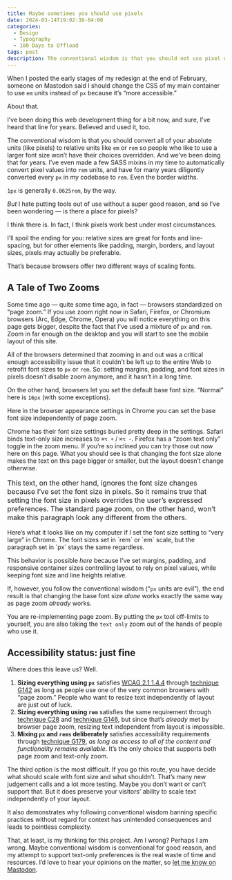 ```yaml
---
title: Maybe sometimes you should use pixels
date: 2024-03-14T19:02:38-04:00
categories:
  - Design
  - Typography
  - 100 Days to Offload
tags: post
description: The conventional wisdom is that you should not use pixel units, but maybe sometimes you should?
---
```


When I posted the early stages of my redesign at the end of February, someone on Mastodon said I should change the CSS of my main container to use `em` units instead of `px` because it’s “more accessible.”

About that.

I’ve been doing this web development thing for a bit now, and sure, I’ve heard that line for years. Believed and used it, too.

The conventional wisdom is that you should convert all of your absolute units (like pixels) to relative units like `em` or `rem` so people who like to use a larger font size won’t have their choices overridden. And we’ve been doing that for years. I’ve even made a few SASS mixins in my time to automatically convert pixel values into `rem` units, and have for many years diligently converted every `px` in my codebase to `rem`. Even the border widths.

`1px` is generally `0.0625rem`, by the way.

_But_ I hate putting tools out of use without a super good reason, and so I’ve been wondering — is there a place for pixels?

I think there is. In fact, I think pixels work best under most circumstances.

I’ll spoil the ending for you: relative sizes are great for fonts and line-spacing, but for other elements like padding, margin, borders, and layout sizes, pixels may actually be preferable.

That’s because browsers offer _two_ different ways of scaling fonts.

## A Tale of Two Zooms

Some time ago — quite some time ago, in fact — browsers standardized on “page zoom.” If you use zoom right now in Safari, Firefox, or Chromium browsers (Arc, Edge, Chrome, Opera) you will notice everything on this page gets bigger, despite the fact that I’ve used a mixture of `px` and `rem`. Zoom in far enough on the desktop and you will start to see the mobile layout of this site.

All of the browsers determined that zooming in and out was a critical enough accessibility issue that it couldn’t be left up to the entire Web to retrofit font sizes to `px` or `rem`. So: setting margins, padding, and font sizes in pixels doesn’t disable zoom anymore, and it hasn’t in a long time.

On the other hand, browsers let you set the default base font size. “Normal” here is `16px` (with some exceptions).

<ArticleFigure image={FontSizeSettings} alt="A screenshot from Chrome settings showing an active 'font size' menu, with 'very large' selected.">
Here in the browser appearance settings in Chrome you can set the base font size independently of page zoom.
</ArticleFigure>

Chrome has their font size settings buried pretty deep in the settings. Safari binds text-only size increases to `⌘⌥ +` / `⌘⌥ -`. Firefox has a “zoom text only” toggle in the zoom menu. If you’re so inclined you can try those out now here on this page. What you should see is that changing the font size alone makes the text on this page bigger or smaller, but the layout doesn’t change otherwise.

<p style="font-size: 16px">This text, on the other hand, ignores the font size changes because I’ve set the font size in pixels. So it remains true that setting the font size in pixels overrides the user’s expressed preferences. The standard page zoom, on the other hand, won’t make this paragraph look any different from the others.</p>

<ArticleFigure image={TextZoomBroken} alt="A screenshot of this page, with the browser text size set to “very large.”">
Here’s what it looks like on my computer if I set the font size setting to “very large” in Chrome. The font sizes set in `rem` or `em` scale, but the paragraph set in `px` stays the same regardless.
</ArticleFigure>

This behavior is possible _here_ because I’ve set margins, padding, and responsive container sizes controlling layout to rely on pixel values, while keeping font size and line heights relative.

If, however, you follow the conventional wisdom (“`px` units are evil”), the end result is that changing the base font size _alone_ works exactly the same way as page zoom _already_ works.

You are re-implementing page zoom. By putting the `px` tool off-limits to yourself, you are also taking the `text only` zoom out of the hands of people who use it.

## Accessibility status: just fine

Where does this leave us? Well.

1. **Sizing everything using `px`** satisfies [WCAG 2.1 1.4.4](https://wcag.com/designers/1-4-4-resize-text/) through [technique G142](https://www.w3.org/WAI/WCAG21/Techniques/general/G142) as long as people use one of the very common browsers with “page zoom.” People who want to resize text independently of layout are just out of luck.
2. **Sizing everything using `rem`** satisfies the same requirement through [technique C28](https://www.w3.org/WAI/WCAG21/Techniques/css/C28) and [technique G146](https://www.w3.org/WAI/WCAG21/Techniques/general/G146), but since that’s _already_ met by browser page zoom, resizing text independent from layout is impossible.
3. **Mixing `px` and `rems` deliberately** satisfies accessibility requirements through [technique G179](https://www.w3.org/WAI/WCAG21/Techniques/general/G179), _as long as access to all of the content and functionality remains available_. It’s the only choice that supports both page zoom and text-only zoom.

The third option is the most difficult. If you go this route, you have decide what should scale with font size and what shouldn’t. That’s many new judgement calls and a lot more testing. Maybe you don’t want or can’t support that. But it does preserve your visitors’ ability to scale text independently of your layout.

It also demonstrates why following conventional wisdom banning specific practices without regard for context has unintended consequences and leads to pointless complexity.

That, at least, is my thinking for this project. Am I wrong? Perhaps I am wrong. Maybe conventional wisdom is conventional for good reason, and my attempt to support text-only preferences is the real waste of time and resources. I’d love to hear your opinions on the matter, so [let me know on Mastodon](https://hachyderm.io/@thudfactor).
